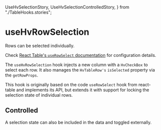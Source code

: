   UseHvSelectionStory,
  UseHvSelectionControlledStory,
} from "./TableHooks.stories";

<Meta title="Guides/Table/Table Hooks/Hooks/useHvRowSelection" />

# useHvRowSelection

Rows can be selected individually.

Check [React Table's `useRowSelect` documentation](https://react-table.tanstack.com/docs/api/useRowSelect) for configuration details.

The `useHvRowSelection` hook injects a new column with a `HvCheckBox` to select each row. It also manages the `HvTableRow's` `isSelected` property via the
`getRowProps`.

This hook is originally based on the code `useRowSelect` hook from react-table and implements its API, but extends it with support for locking the selection
state of individual rows.

<Canvas>
  <Story name="useHvSelection" story={UseHvSelectionStory} />
</Canvas>

## Controlled

A selection state can also be included in the data and toggled externally.

<Canvas>
  <Story
    name="useHvRowSelection controlled"
    story={UseHvSelectionControlledStory}
  />
</Canvas>
